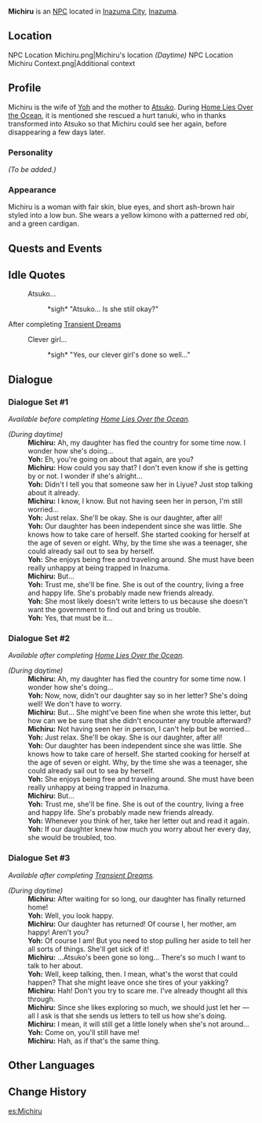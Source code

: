 {{Meta
<!-- REMOVE THIS TEMPLATE AFTER ADDING MISSING INFO -->
|missing_NPC_profile  = yes
}}
{{Character Infobox
|type             = NPC
|image            = NPC Michiru.png
|region           = Inazuma
|spouse           = Yoh
|child            = Atsuko
}}
'''Michiru''' {{Lang|ja=満}} is an [[NPC]] located in [[Inazuma City]], [[Inazuma]].

==Location==
<gallery>
NPC Location Michiru.png|Michiru's location ''(Daytime)''
NPC Location Michiru Context.png|Additional context
</gallery>

==Profile==
Michiru is the wife of [[Yoh]] and the mother to [[Atsuko]]. During [[Home Lies Over the Ocean]], it is mentioned she rescued a hurt tanuki, who in thanks transformed into Atsuko so that Michiru could see her again, before disappearing a few days later.

===Personality===
''(To be added.)''

===Appearance===
Michiru is a woman with fair skin, blue eyes, and short ash-brown hair styled into a low bun. She wears a yellow kimono with a patterned red ''obi'', and a green cardigan.

==Quests and Events==
{{Quests and Events}}

==Idle Quotes==
{{Dialogue start}}
: {{DIcon|Idle}} Atsuko...
:: {{A|VO Michiru 01.ogg}} *sigh* "Atsuko... Is she still okay?"
{{Dialogue end}}

;After completing [[Transient Dreams]]
{{Dialogue start}}
: {{DIcon|Idle}} Clever girl...
:: {{A|VO Michiru 02.ogg}} *sigh* "Yes, our clever girl's done so well..."
{{Dialogue end}}

==Dialogue==
===Dialogue Set #1===
''Available before completing [[Home Lies Over the Ocean]].''
{{Dialogue start}}
;''(During daytime)''
:'''Michiru:''' Ah, my daughter has fled the country for some time now. I wonder how she's doing...
:'''Yoh:''' Eh, you're going on about that again, are you?
:'''Michiru:''' How could you say that? I don't even know if she is getting by or not. I wonder if she's alright...
:'''Yoh:''' Didn't I tell you that someone saw her in Liyue? Just stop talking about it already.
:'''Michiru:''' I know, I know. But not having seen her in person, I'm still worried...
:'''Yoh:''' Just relax. She'll be okay. She is our daughter, after all!
:'''Yoh:''' Our daughter has been independent since she was little. She knows how to take care of herself. She started cooking for herself at the age of seven or eight. Why, by the time she was a teenager, she could already sail out to sea by herself.
:'''Yoh:''' She enjoys being free and traveling around. She must have been really unhappy at being trapped in Inazuma.
:'''Michiru:''' But...
:'''Yoh:''' Trust me, she'll be fine. She is out of the country, living a free and happy life. She's probably made new friends already.
:'''Yoh:''' She most likely doesn't write letters to us because she doesn't want the government to find out and bring us trouble.
:'''Yoh:''' Yes, that must be it...
{{Dialogue end}}

===Dialogue Set #2===
''Available after completing [[Home Lies Over the Ocean]].''
{{Dialogue start}}
;''(During daytime)''
:'''Michiru:''' Ah, my daughter has fled the country for some time now. I wonder how she's doing...
:'''Yoh:''' Now, now, didn't our daughter say so in her letter? She's doing well! We don't have to worry.
:'''Michiru:''' But... She might've been fine when she wrote this letter, but how can we be sure that she didn't encounter any trouble afterward?
:'''Michiru:''' Not having seen her in person, I can't help but be worried...
:'''Yoh:''' Just relax. She'll be okay. She is our daughter, after all!
:'''Yoh:''' Our daughter has been independent since she was little. She knows how to take care of herself. She started cooking for herself at the age of seven or eight. Why, by the time she was a teenager, she could already sail out to sea by herself.
:'''Yoh:''' She enjoys being free and traveling around. She must have been really unhappy at being trapped in Inazuma.
:'''Michiru:''' But...
:'''Yoh:''' Trust me, she'll be fine. She is out of the country, living a free and happy life. She's probably made new friends already.
:'''Yoh:''' Whenever you think of her, take her letter out and read it again.
:'''Yoh:''' If our daughter knew how much you worry about her every day, she would be troubled, too.
{{Dialogue end}}

===Dialogue Set #3===
''Available after completing [[Transient Dreams]].''
{{Dialogue start}}
;''(During daytime)''
:'''Michiru:''' After waiting for so long, our daughter has finally returned home!
:'''Yoh:''' Well, you look happy.
:'''Michiru:'''  Our daughter has returned! Of course I, her mother, am happy! Aren't you?
:'''Yoh:''' Of course I am! But you need to stop pulling her aside to tell her all sorts of things. She'll get sick of it!
:'''Michiru:''' ...Atsuko's been gone so long... There's so much I want to talk to her about.
:'''Yoh:''' Well, keep talking, then. I mean, what's the worst that could happen? That she might leave once she tires of your yakking?
:'''Michiru:''' Hah! Don't you try to scare me. I've already thought all this through.
:'''Michiru:''' Since she likes exploring so much, we should just let her &mdash; all I ask is that she sends us letters to tell us how she's doing.
:'''Michiru:''' I mean, it will still get a little lonely when she's not around...
:'''Yoh:''' Come on, you'll still have me!
:'''Michiru:''' Hah, as if that's the same thing.
{{Dialogue end}}

==Other Languages==
{{Other Languages
|default_hidden = 1
|en      = Michiru
|zhs     = 满
|zhs_rm  = Mǎn
|zht     = 滿
|zht_rm  = Mǎn
|ja      = 満
|ja_rm   = Michiru
|ko      = 미치루
|ko_rm   = Michiru
|es      = Michiru
|fr      = Michiru
|ru      = Митиру
|th      = Michiru
|vi      = Michiru
|de      = Michiru
|id      = Michiru
|pt      = Michiru
|tr      = Michiru
|it      = Michiru
}}

==Change History==
{{Change History|2.0}}
<!--
==References==
{{Reflist}}-->
[[es:Michiru]]